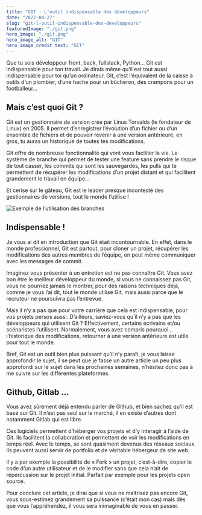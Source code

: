 ```yaml
---
title: "GIT : L’outil indispensable des développeurs"
date: "2022-04-27"
slug: "git-l-outil-indispensable-des-developpeurs"
featuredImage: "./git.png"
hero_image: "./git.png"
hero_image_alt: "GIT"
hero_image_credit_text: "GIT"
---
```


Que tu sois développeur front, back, fullstack, Python… Git est indispensable pour ton travail. Je dirais même qu’il est tout aussi indispensable pour toi qu’un ordinateur. Git, c’est l’équivalent de la caisse à outils d’un plombier, d’une hache pour un bûcheron, des crampons pour un footballeur…

## Mais c’est quoi Git ?
Git est un gestionnaire de version crée par Linus Torvalds (le fondateur de Linux) en 2005. Il permet d’enregistrer l’évolution d’un fichier ou d’un ensemble de fichiers et de pouvoir revenir à une version antérieure, en gros, tu auras un historique de toutes tes modifications.

Git offre de nombreuse fonctionnalité qui vont vous faciliter la vie. Le système de branche qui permet de tester une feature sans prendre le risque de tout casser, les commits qui sont les sauvegardes, les pulls qui te permettent de récupérer les modifications d’un projet distant et qui facilitent grandement le travail en équipe…

Et cerise sur le gâteau, Git est le leader presque incontesté des gestionnaires de versions, tout le monde l’utilise !


![Exemple de l’utilisation des branches](./git-branches-merge.png)

## Indispensable !
Je vous ai dit en introduction que Git était incontournable. En effet, dans le monde professionnel, Git est partout, pour cloner un projet, récupérer les modifications des autres membres de l’équipe, on peut même communiquer avec les messages de commit.

Imaginez vous présenter à un entretien est ne pas connaître Git. Vous avez bon être le meilleur développeur du monde, si vous ne connaissez pas Git, vous ne pourriez jamais le montrer, pour des raisons techniques déjà, comme je vous l’ai dit, tout le monde utilise Git, mais aussi parce que le recruteur ne poursuivra pas l’entrevue.

Mais il n’y a pas que pour votre carrière que cela est indispensable, pour vos projets persos aussi. D’ailleurs, saviez-vous qu’il n’y a pas que les développeurs qui utilisent Git ?
Effectivement, certains écrivains et/ou scénaristes l’utilisent. Normalement, vous avez compris pourquoi… l’historique des modifications, retourner à une version antérieure est utile pour tout le monde.

Bref, Git est un outil bien plus puissant qu’il n’y paraît, je vous laisse approfondir le sujet, il se peut que je fasse un autre article un peu plus approfondi sur le sujet dans les prochaines semaines, n’hésitez donc pas à me suivre sur les différentes plateformes.

## Github, Gitlab …
Vous avez sûrement déjà entendu parler de Github, et bien sachez qu’il est basé sur Git. Il n’est pas seul sur le marché, il en existe d’autres dont notamment Gitlab qui est libre.

Ces logiciels permettent d’héberger vos projets et d’y interagir à l’aide de Git. Ils facilitent la collaboration et permettent de voir les modifications en temps réel. Avec le temps, se sont quasiment devenus des réseaux sociaux. Ils peuvent aussi servir de portfolio et de véritable hébergeur de site web.

Il y a par exemple la possibilité de « Fork » un projet, c’est-à-dire, copier le code d’un autre utilisateur et de le modifier sans que cela n’ait de répercussion sur le projet initial. Parfait par exemple pour les projets open source.

Pour conclure cet article, je dirai que si vous ne maîtrisez pas encore Git, vous sous-estimez grandement sa puissance (c’était mon cas) mais dès que vous l’appréhendez, il vous sera inimaginable de vous en passer.

